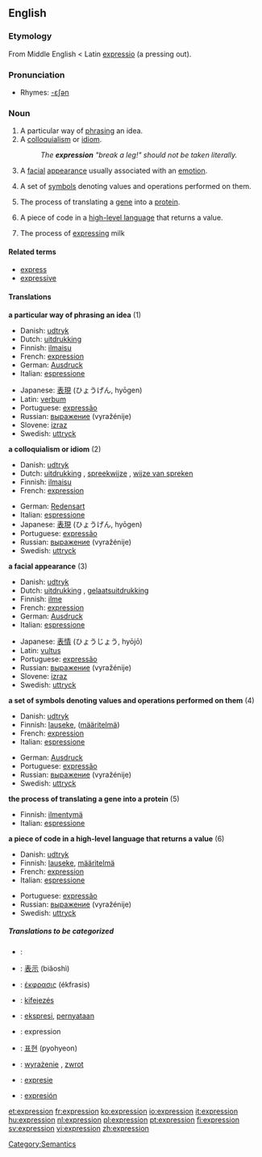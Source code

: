 ==English==

{{rank|bright|scarcely|Paris|733|expression|Duke|battle|bound}}

===Etymology===
From Middle English < Latin [[expressio]] (a pressing out).

===Pronunciation===
*Rhymes: [[Rhymes:English:-ɛʃən|-ɛʃən]]

===Noun===
{{en-noun}}

# A particular way of [[phrase|phrasing]] an idea.
# A [[colloquialism]] or [[idiom]].
#: ''The '''expression''' "break a leg!" should not be taken literally.''
# A [[facial]] [[appearance]] usually associated with an [[emotion]].
# {{math}} A set of [[symbols]] denoting values and operations performed on them.
# {{biology}} The process of translating a [[gene]] into a [[protein]].
# {{cattag|programming}} A piece of code in a [[high-level language]] that returns a value.
# The process of [[express]]ing milk

====Related terms====
*[[express]]
*[[expressive]]

====Translations====
'''a particular way of phrasing an idea''' (1)
{{top}}
*Danish: [[udtryk]] {{n}}
*Dutch: [[uitdrukking]] {{f}}
*Finnish: [[ilmaisu]]
*French: [[expression#French|expression]] {{f}}
*German: [[Ausdruck]] {{m}}
*Italian: [[espressione]] {{f}}
{{mid}}
*Japanese: [[表現]] (ひょうげん, hyōgen)
*Latin: [[verbum]]
*Portuguese: [[expressão]] {{f}}
*Russian: [[выражение]] (vyražénije) {{n}}
*Slovene: [[izraz]] {{m}}
*Swedish: [[uttryck]] {{n}}
{{bottom}}

'''a colloquialism or idiom''' (2)
{{top}}
*Danish: [[udtryk]] {{n}}
*Dutch: [[uitdrukking]] {{f}}, [[spreekwijze]] {{f}}, [[wijze van spreken]] {{f}}
*Finnish: [[ilmaisu]]
*French: [[expression#French|expression]] {{f}}
{{mid}}
*German: [[Redensart]] {{f}}
*Italian: [[espressione]] {{f}}
*Japanese: [[表現]] (ひょうげん, hyōgen)
*Portuguese: [[expressão]] {{f}}
*Russian: [[выражение]] (vyražénije) {{n}}
*Swedish: [[uttryck]] {{n}}
{{bottom}}

'''a facial appearance''' (3)
{{top}}
*Danish: [[udtryk]] {{n}}
*Dutch: [[uitdrukking]] {{f}}, [[gelaatsuitdrukking]] {{f}}
*Finnish: [[ilme]]
*French: [[expression#French|expression]] {{f}}
*German: [[Ausdruck]] {{m}}
*Italian: [[espressione]] {{f}}
{{mid}}
*Japanese: [[表情]] (ひょうじょう, hyōjō)
*Latin: [[vultus]]
*Portuguese: [[expressão]] {{f}}
*Russian: [[выражение]] (vyražénije) {{n}}
*Slovene: [[izraz]] {{m}}
*Swedish: [[uttryck]] {{n}}
{{bottom}}

'''a set of symbols denoting values and operations performed on them''' (4)
{{top}}
*Danish: [[udtryk]] {{n}}
*Finnish: [[lauseke]], ([[määritelmä]])
*French: [[expression#French|expression]] {{f}}
*Italian: [[espressione]] {{f}}
{{mid}}
*German: [[Ausdruck]] {{m}}
*Portuguese: [[expressão]] {{f}}
*Russian: [[выражение]] (vyražénije) {{n}}
*Swedish: [[uttryck]] {{n}}
{{bottom}}

'''the process of translating a gene into a protein''' (5)
{{top}}
*Finnish: [[ilmentymä]]
*Italian: [[espressione]] {{f}}
{{mid}}
{{bottom}}

'''a piece of code in a high-level language that returns a value''' (6)
{{top}}
*Danish: [[udtryk]] {{n}}
*Finnish: [[lauseke]], [[määritelmä]]
*French: [[expression#French|expression]] {{f}}
*Italian: [[espressione]] {{f}}
{{mid}}
*Portuguese: [[expressão]] {{f}}
*Russian: [[выражение]] (vyražénije) {{n}}
*Swedish: [[uttryck]] {{n}}
{{bottom}}

=====Translations to be categorized=====
{{checktrans}}
{{top}}
*{{ttbc|Arabic}}: {{ARchar|[[تعبير]]}} {{Unicode|(taʕbí:r)}}
*{{ttbc|Chinese}}: [[表示]] (biǎoshì)
*{{ttbc|Greek}}: [[έκφρασις]] (ékfrasis) {{f}}
*{{ttbc|Hungarian}}: [[kifejezés]]
*{{ttbc|Indonesian}}: [[ekspresi]], [[nyata|pernyataan]]
*{{ttbc|Interlingua}}: expression
{{mid}}
*{{ttbc|Korean}}: [[표현]] (pyohyeon)
*{{ttbc|Polish}}: [[wyrażenie]] {{n}}, [[zwrot]] {{m}}
*{{ttbc|Romanian}}: [[expresie]] {{f}}
*{{ttbc|Spanish}}: [[expresión]] {{f}}
{{bottom}}


[[Category:Semantics]]

[[et:expression]]
[[fr:expression]]
[[ko:expression]]
[[io:expression]]
[[it:expression]]
[[hu:expression]]
[[nl:expression]]
[[pl:expression]]
[[pt:expression]]
[[fi:expression]]
[[sv:expression]]
[[vi:expression]]
[[zh:expression]]